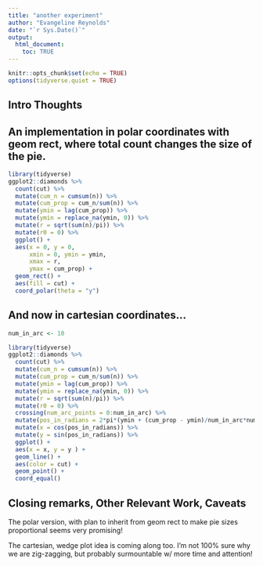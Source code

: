 ```yaml
---
title: "another experiment"
author: "Evangeline Reynolds"
date: "`r Sys.Date()`"
output: 
  html_document:
    toc: TRUE
---
```


```r
knitr::opts_chunk$set(echo = TRUE)
options(tidyverse.quiet = TRUE)
```




## Intro Thoughts


## An implementation in polar coordinates with geom rect, where total count changes the size of the pie.

```r
library(tidyverse)
ggplot2::diamonds %>% 
  count(cut) %>% 
  mutate(cum_n = cumsum(n)) %>% 
  mutate(cum_prop = cum_n/sum(n)) %>% 
  mutate(ymin = lag(cum_prop)) %>% 
  mutate(ymin = replace_na(ymin, 0)) %>% 
  mutate(r = sqrt(sum(n)/pi)) %>% 
  mutate(r0 = 0) %>% 
  ggplot() + 
  aes(x = 0, y = 0, 
      xmin = 0, ymin = ymin, 
      xmax = r, 
      ymax = cum_prop) + 
  geom_rect() + 
  aes(fill = cut) + 
  coord_polar(theta = "y")
```

## And now in cartesian coordinates...

```r
num_in_arc <- 10

library(tidyverse)
ggplot2::diamonds %>% 
  count(cut) %>% 
  mutate(cum_n = cumsum(n)) %>% 
  mutate(cum_prop = cum_n/sum(n)) %>% 
  mutate(ymin = lag(cum_prop)) %>% 
  mutate(ymin = replace_na(ymin, 0)) %>% 
  mutate(r = sqrt(sum(n)/pi)) %>% 
  mutate(r0 = 0) %>% 
  crossing(num_arc_points = 0:num_in_arc) %>% 
  mutate(pos_in_radians = 2*pi*(ymin + (cum_prop - ymin)/num_in_arc*num_arc_points )) %>% 
  mutate(x = cos(pos_in_radians)) %>% 
  mutate(y = sin(pos_in_radians)) %>% 
  ggplot() + 
  aes(x = x, y = y ) + 
  geom_line() + 
  aes(color = cut) + 
  geom_point() + 
  coord_equal()
```



## Closing remarks, Other Relevant Work, Caveats

The polar version, with plan to inherit from geom rect to make pie sizes proportional seems very promising!  

The cartesian, wedge plot idea is coming along too.  I'm not 100% sure why we are zig-zagging, but probably surmountable w/ more time and attention! 
